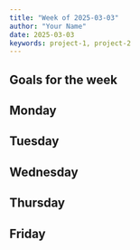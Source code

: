 ```yaml
---
title: "Week of 2025-03-03"
author: "Your Name"
date: 2025-03-03
keywords: project-1, project-2
---
```


## Goals for the week

## Monday

## Tuesday

## Wednesday

## Thursday

## Friday
